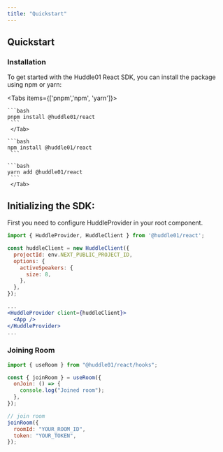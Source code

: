 ```yaml
---
title: "Quickstart"
---
```



## Quickstart

### Installation

To get started with the Huddle01 React SDK, you can install the package using npm or yarn:

<Tabs items={['pnpm','npm', 'yarn']}>
 <Tab>

    ```bash
    pnpm install @huddle01/react
     ```
     </Tab>

  <Tab>
    
    ```bash 
    npm install @huddle01/react
     ```

  </Tab>

  <Tab>

    ```bash
    yarn add @huddle01/react
     ```
     </Tab>

</Tabs>

## Initializing the SDK:

First you need to configure HuddleProvider in your root component.

```jsx
import { HuddleProvider, HuddleClient } from '@huddle01/react';

const huddleClient = new HuddleClient({
  projectId: env.NEXT_PUBLIC_PROJECT_ID,
  options: {
    activeSpeakers: {
      size: 8,
    },
  },
});

...
<HuddleProvider client={huddleClient}>
  <App />
</HuddleProvider>
...
```

### Joining Room

```jsx
import { useRoom } from "@huddle01/react/hooks";

const { joinRoom } = useRoom({
  onJoin: () => {
    console.log("Joined room");
  },
});

// join room
joinRoom({
  roomId: "YOUR_ROOM_ID",
  token: "YOUR_TOKEN",
});
```
